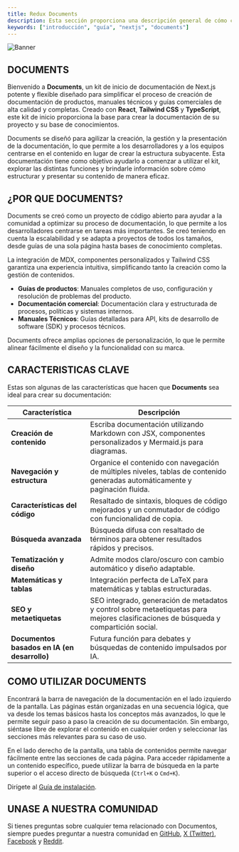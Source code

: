 ```yaml
---
title: Redux Documents
description: Esta sección proporciona una descripción general de cómo comenzar a utilizar Documents, Kit de inicio de documentos de Next.js.
keywords: ["introducción", "guía", "nextjs", "documents"]
---
```


![Banner](/images/banner.png "Documentos")

## DOCUMENTS

Bienvenido a **Documents**, un kit de inicio de documentación de Next.js potente y flexible diseñado para simplificar el proceso de creación de documentación de productos, manuales técnicos y guías comerciales
de alta calidad y completas. Creado con **React**, **Tailwind CSS** y **TypeScript**, este kit de inicio proporciona la base
para crear la documentación de su proyecto y su base de conocimientos.

Documents se diseñó para agilizar la creación, la gestión y la presentación de la documentación, lo que permite a los desarrolladores y a los equipos centrarse en el contenido en lugar de
crear la estructura subyacente. Esta documentación tiene como objetivo ayudarlo a comenzar a utilizar el kit, explorar las distintas funciones y brindarle
información sobre cómo estructurar y presentar su contenido de manera eficaz.

<CardGrid>
  <Card
    subtitle="Instrucciones"
    title="Instalación"
    description="Comience a utilizar Documentos utilizando nuestra guía de instalación de inicio rápido para comenzar su proyecto."
    href="/docs/introduction/installation"
  />
  <Card
    subtitle="Configuración"
    title="Configuración del sitio"
    description="Configurar el diseño, los enlaces y la optimización para motores de búsqueda de sus proyectos de Documentos."
    href="/docs/introduction/setup"
  />
  <Card
    subtitle="Apoyo"
    title="Rubix Studios"
    description="La empresa líder de Australia en branding, marketing y desarrollo web."
    href="https://www.rubixstudios.com.au/"
    external={true}
  />
</CardGrid>

## ¿POR QUE DOCUMENTS?

Documents se creó como un proyecto de código abierto para ayudar a la comunidad a optimizar su proceso de documentación, lo que permite a los desarrolladores centrarse en tareas más importantes. Se creó teniendo en cuenta la escalabilidad y se adapta a proyectos de todos los tamaños, desde guías de una sola página hasta bases de conocimiento completas.

La integración de MDX, componentes personalizados y Tailwind CSS garantiza una experiencia intuitiva, simplificando tanto la creación como la gestión de contenidos.

- **Guías de productos**: Manuales completos de uso, configuración y resolución de problemas del producto.
- **Documentación comercial**: Documentación clara y estructurada de procesos, políticas y sistemas internos.
- **Manuales Técnicos**: Guías detalladas para API, kits de desarrollo de software (SDK) y procesos técnicos.

Documents ofrece amplias opciones de personalización, lo que le permite alinear fácilmente el diseño y la funcionalidad con su marca.

## CARACTERISTICAS CLAVE

Estas son algunas de las características que hacen que **Documents** sea ideal para crear su documentación:

| Característica                  | Descripción                                                                            |
| ------------------------------- | -------------------------------------------------------------------------------------- |
| **Creación de contenido**       | Escriba documentación utilizando Markdown con JSX, componentes personalizados y Mermaid.js para diagramas. |
| **Navegación y estructura**     | Organice el contenido con navegación de múltiples niveles, tablas de contenido generadas automáticamente y paginación fluida. |
| **Características del código**  | Resaltado de sintaxis, bloques de código mejorados y un conmutador de código con funcionalidad de copia.  |
| **Búsqueda avanzada**           | Búsqueda difusa con resaltado de términos para obtener resultados rápidos y precisos.       |
| **Tematización y diseño**       | Admite modos claro/oscuro con cambio automático y diseño adaptable.                |
| **Matemáticas y tablas**        | Integración perfecta de LaTeX para matemáticas y tablas estructuradas.        |
| **SEO y metaetiquetas**         | SEO integrado, generación de metadatos y control sobre metaetiquetas para mejores clasificaciones de búsqueda y compartición social.  |
| **Documentos basados ​​en IA (en desarrollo)** | Futura función para debates y búsquedas de contenido impulsados ​​por IA.         |

## COMO UTILIZAR DOCUMENTS

Encontrará la barra de navegación de la documentación en el lado izquierdo de la pantalla. Las páginas están organizadas en una secuencia lógica, que va desde los temas básicos hasta los conceptos más avanzados, lo que le permite seguir paso a paso la creación de su documentación. Sin embargo, siéntase libre de explorar el contenido en cualquier orden y seleccionar las secciones más relevantes para su caso de uso.

En el lado derecho de la pantalla, una tabla de contenidos permite navegar fácilmente entre las secciones de cada página. Para acceder rápidamente a un contenido específico, puede utilizar la barra de búsqueda en la parte superior o el acceso directo de búsqueda (`Ctrl+K` o `Cmd+K`).

Dirígete al [Guía de instalación](/docs/introduction/installation).

## UNASE A NUESTRA COMUNIDAD

Si tienes preguntas sobre cualquier tema relacionado con Documentos, siempre puedes preguntar a nuestra comunidad en [GitHub](https://github.com/rubixvi/rubix-documents), [X (Twitter)](https://x.com/rubixstory), [Facebook](https://www.facebook.com/rubixstudios)
y [Reddit](https://www.reddit.com/r/RubixStudios/).
